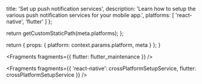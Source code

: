 
  title: 'Set up push notification services',
  description:
    'Learn how to setup the various push notification services for your mobile app.',
  platforms: [
    'react-native',
    'flutter'
    ]
};

  return getCustomStaticPath(meta.platforms);
};

  return {
    props: {
      platform: context.params.platform,
      meta
    }
  };
}


<Fragments fragments={{ flutter: flutter_maintenance }} />


<Fragments fragments={{ 'react-native': crossPlatformSetupService, flutter: crossPlatformSetupService }} />

